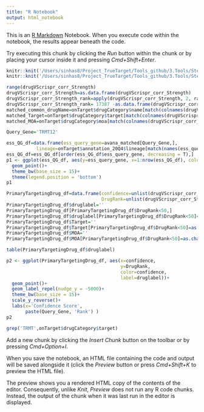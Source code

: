 ```yaml
---
title: "R Notebook"
output: html_notebook
---
```

This is an [R Markdown](http://rmarkdown.rstudio.com) Notebook. When you execute code within the notebook, the results appear beneath the code. 

Try executing this chunk by clicking the *Run* button within the chunk or by placing your cursor inside it and pressing *Cmd+Shift+Enter*. 

<!-- This script provides the best possible drug to hit the gene -->
<!-- Scripts and data needed -->
```r
knitr::knit('/Users/sinhas8/Project_TrueTarget/Tools_github/3.Tools/Step0B_Data_and_Libraries.Rmd')
knitr::knit('/Users/sinhas8/Project_TrueTarget/Tools_github/3.Tools/Step0_Write_Functions.Rmd')
```
<!-- Preprocessing -->
```r
range(drugVScrispr_corr_Strength)
drugVScrispr_corr_Strength=as.data.frame(drugVScrispr_corr_Strength)
drugVScrispr_corr_Strength_rank=apply(drugVScrispr_corr_Strength, 2, rank)
drugVScrispr_corr_Strength_rank= 17387 -as.data.frame(drugVScrispr_corr_Strength_rank)
matched_common_drugName=onTarget$drugCategory$name[match(colnames(drugVScrispr_corr_Strength), onTarget$drugCategory$broad_id_trimmed)]
matched_Target=onTarget$drugCategory$target[match(colnames(drugVScrispr_corr_Strength), onTarget$drugCategory$broad_id_trimmed)]
matched_MOA=onTarget$drugCategory$moa[match(colnames(drugVScrispr_corr_Strength), onTarget$drugCategory$broad_id_trimmed)]
```

<!-- Provide query gene -->
```r
Query_Gene='TRMT12'
```

<!-- Query gene essentiality profile -->
```r
ess_QG_df=data.frame(ess_query_gene=avana_matched[Query_Gene,],
           lineage=onTarget$annotation_20Q4$lineage[match(names(ess_query_gene), onTarget$annotation_20Q4$DepMap_ID)])
ess_QG_df=ess_QG_df[order(ess_QG_df$ess_query_gene, decreasing = T),]
p1 <- ggplot(ess_QG_df, aes(y=ess_query_gene, x=1:nrow(ess_QG_df), color=lineage))+
  geom_point()+
  theme_bw(base_size = 15)+
  theme(legend.position = 'bottom')
p1
```
<!-- Drugs whose primary target might be query gene -->
```r
PrimaryTargetingDrug_df=data.frame(confidence=unlist(drugVScrispr_corr_Strength[Query_Gene,]),
                                   DrugRank=unlist(drugVScrispr_corr_Strength_rank[Query_Gene,]))
PrimaryTargetingDrug_df$druglabel=''
PrimaryTargetingDrug_df[PrimaryTargetingDrug_df$DrugRank<50,]
PrimaryTargetingDrug_df$druglabel[PrimaryTargetingDrug_df$DrugRank<50]=as.character(matched_common_drugName[PrimaryTargetingDrug_df$DrugRank<50])
PrimaryTargetingDrug_df$Target=''
PrimaryTargetingDrug_df$Target[PrimaryTargetingDrug_df$DrugRank<50]=as.character(matched_Target[PrimaryTargetingDrug_df$DrugRank<50])
PrimaryTargetingDrug_df$MOA=''
PrimaryTargetingDrug_df$MOA[PrimaryTargetingDrug_df$DrugRank<50]=as.character(matched_MOA[PrimaryTargetingDrug_df$DrugRank<50])

table(PrimaryTargetingDrug_df$druglabel)

p2 <- ggplot(PrimaryTargetingDrug_df, aes(x=confidence,
                                          y=DrugRank,
                                          color=confidence,
                                          label=druglabel))+
  geom_point()+
  geom_label_repel(nudge_y = -5000)+
  theme_bw(base_size = 15)+
  scale_y_reverse()+
  labs(x='Confidence Score', 
       paste(Query_Gene, 'Rank') )
p2
```
<!-- Is there any existing drug in our screens targeting this gene? -->
```r
grep('TRMT',onTarget$drugCategory$target)
```
Add a new chunk by clicking the *Insert Chunk* button on the toolbar or by pressing *Cmd+Option+I*.

When you save the notebook, an HTML file containing the code and output will be saved alongside it (click the *Preview* button or press *Cmd+Shift+K* to preview the HTML file). 

The preview shows you a rendered HTML copy of the contents of the editor. Consequently, unlike *Knit*, *Preview* does not run any R code chunks. Instead, the output of the chunk when it was last run in the editor is displayed.

